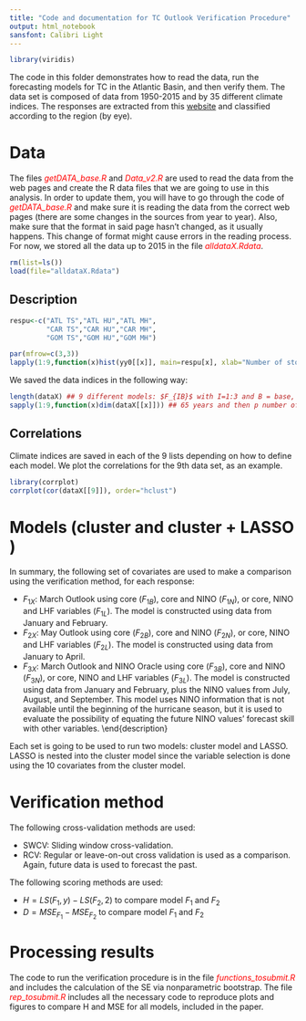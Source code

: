```yaml
---
title: "Code and documentation for TC Outlook Verification Procedure"
output: html_notebook
sansfont: Calibri Light
---
```


```r
library(viridis)
```

The code in this folder demonstrates how to read the data, run the forecasting models for TC in the Atlantic Basin, and then verify them. The data set is composed of data from 1950-2015 and by 35 different climate indices. The responses are extracted from this [website](http://www.nhc.noaa.gov/data/) and classified according to the region (by eye).

# Data

The files <span style="color:red">*getDATA_base.R*</span> and <span style="color:red">*Data_v2.R*</span> are used to read the data from the web pages and create the R data files that we are going to use in this analysis. In order to update them, you will have to go through the code of <span style="color:red">*getDATA_base.R*</span> and make sure it is reading the data from the correct web pages (there are some changes in the sources from year to year). Also, make sure that the format in said page hasn't changed, as it usually happens. This change of format might cause errors in the reading process. For now, we stored all the data up to 2015 in the file <span style="color:red">*alldataX.Rdata*</span>.

```r
rm(list=ls())
load(file="alldataX.Rdata") 
```

## Description 

```r
respu<-c("ATL TS","ATL HU","ATL MH",
         "CAR TS","CAR HU","CAR MH",
         "GOM TS","GOM HU","GOM MH")

par(mfrow=c(3,3))
lapply(1:9,function(x)hist(yy0[[x]], main=respu[x], xlab="Number of storms",xlim=c(0,30)))
```

We saved the data indices in the following way:

```r
length(dataX) ## 9 different models: $F_{IB}$ with I=1:3 and B = base, LHF and nino 
sapply(1:9,function(x)dim(dataX[[x]])) ## 65 years and then p number of covariates
```

## Correlations
Climate indices are saved in each of the 9 lists depending on how to define each model. We plot the correlations for the 9th data set, as an example.

```r
library(corrplot)
corrplot(cor(dataX[[9]]), order="hclust")
```

# Models (cluster and cluster + LASSO )

In summary, the following set of covariates are used to make a comparison using the verification method, for each response:

* $F_{1X}$: March Outlook using core ($F_{1B}$), core and NINO ($F_{1N}$), or core, NINO and LHF variables ($F_{1L}$). The model is constructed using data from January and February.
* $F_{2X}$: May Outlook using core ($F_{2B}$), core and NINO ($F_{2N}$), or core, NINO and LHF variables ($F_{2L}$). The model is constructed using data from January to April.
* $F_{3X}$: March Outlook and NINO Oracle using core ($F_{3B}$), core and NINO ($F_{3N}$), or core, NINO and LHF variables ($F_{3L}$). The model is constructed using data from January and February, plus the NINO values from July, August, and September. This model uses NINO information that is not available until the beginning of the hurricane season, but it is used to evaluate the possibility of equating the future NINO values' forecast skill with other variables.
\end{description}

Each set is going to be used to run two models: cluster model and LASSO. LASSO is nested into the cluster model since the variable selection is done using the 10 covariates from the cluster model.

# Verification method

The following cross-validation methods are used:

* SWCV: Sliding window cross-validation.
* RCV: Regular or leave-on-out cross validation is used as a comparison. Again, future data is used to forecast the past.

The following scoring methods are used:

* $H = LS(F_1,y) - LS(F_2,2)$ to compare model $F_1$ and $F_2$
* $D = MSE_{F_1} - MSE_{F_2}$ to compare model $F_1$ and $F_2$

# Processing results

The code to run the verification procedure is in the file <span style="color:red">*functions_tosubmit.R*</span> and includes the calculation of the SE via nonparametric bootstrap. The file <span style="color:red">*rep_tosubmit.R*</span> includes all the necessary code to reproduce plots and figures to compare H and MSE for all models, included in the paper. 

